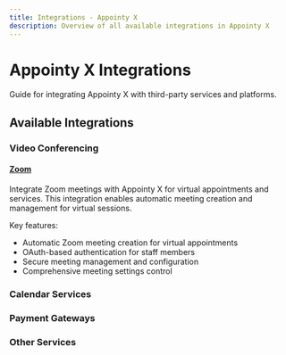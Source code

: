 ```yaml
---
title: Integrations - Appointy X
description: Overview of all available integrations in Appointy X
---
```


# Appointy X Integrations

Guide for integrating Appointy X with third-party services and platforms.

## Available Integrations

### Video Conferencing

#### [Zoom](/appointy-x/integrations/zoom)

Integrate Zoom meetings with Appointy X for virtual appointments and services. This integration enables automatic meeting creation and management for virtual sessions.

Key features:

- Automatic Zoom meeting creation for virtual appointments
- OAuth-based authentication for staff members
- Secure meeting management and configuration
- Comprehensive meeting settings control

### Calendar Services

### Payment Gateways

### Other Services
